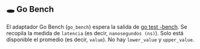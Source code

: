 ## 🕳 Go Bench

El adaptador Go Bench (`go_bench`) espera la salida de [go test -bench](https://pkg.go.dev/testing#hdr-Benchmarks).
Se recopila la medida de `latencia` (es decir, `nanosegundos (ns)`).
Solo está disponible el promedio (es decir, `value`). No hay `lower_value` y `upper_value`.